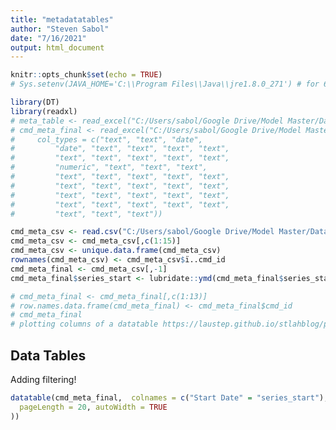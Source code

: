 ```yaml
---
title: "metadatatables"
author: "Steven Sabol"
date: "7/16/2021"
output: html_document
---
```


```r
knitr::opts_chunk$set(echo = TRUE)
# Sys.setenv(JAVA_HOME='C:\\Program Files\\Java\\jre1.8.0_271') # for 64-bit versi

library(DT)
library(readxl)
# meta_table <- read_excel("C:/Users/sabol/Google Drive/Model Master/Data/Update/meta_table.xlsx")
# cmd_meta_final <- read_excel("C:/Users/sabol/Google Drive/Model Master/Data/Update/Meta/cmd_meta_final.xlsx", 
#     col_types = c("text", "text", "date", 
#         "date", "text", "text", "text", "text", 
#         "text", "text", "text", "text", "text", 
#         "numeric", "text", "text", "text", 
#         "text", "text", "text", "text", "text", 
#         "text", "text", "text", "text", "text", 
#         "text", "text", "text", "text", "text", 
#         "text", "text", "text", "text", "text", 
#         "text", "text", "text"))

cmd_meta_csv <- read.csv("C:/Users/sabol/Google Drive/Model Master/Data/Update/Meta/cmd_meta_final.csv")
cmd_meta_csv <- cmd_meta_csv[,c(1:15)]
cmd_meta_csv <- unique.data.frame(cmd_meta_csv)
rownames(cmd_meta_csv) <- cmd_meta_csv$ï..cmd_id
cmd_meta_final <- cmd_meta_csv[,-1]
cmd_meta_final$series_start <- lubridate::ymd(cmd_meta_final$series_start)

# cmd_meta_final <- cmd_meta_final[,c(1:13)]
# row.names.data.frame(cmd_meta_final) <- cmd_meta_final$cmd_id
# cmd_meta_final
# plotting columns of a datatable https://laustep.github.io/stlahblog/posts/PlotDatatableColumns.html

```

## Data Tables

Adding filtering!
```r
datatable(cmd_meta_final,  colnames = c("Start Date" = "series_start"), filter = 'top', options = list(
  pageLength = 20, autoWidth = TRUE
))
```

